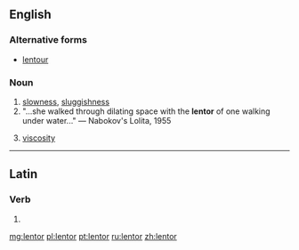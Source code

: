 ==English==

===Alternative forms===
* [[lentour]] {{qualifier|obsolete}}

===Noun===
{{en-noun|-}}

# [[slowness]], [[sluggishness]]
# "...she walked through dilating space with the '''lentor''' of one walking under water..." &mdash; Nabokov's Lolita, 1955
# {{context|obsolete|physics|lang=en}} [[viscosity]]

----

==Latin==

===Verb===
{{la-verb-form|lentor}}

# {{conjugation of|lentō||1|s|pres|pass|ind|lang=la}}

[[mg:lentor]]
[[pl:lentor]]
[[pt:lentor]]
[[ru:lentor]]
[[zh:lentor]]